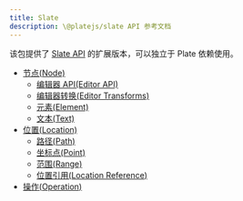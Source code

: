 ```yaml
---
title: Slate
description: \@platejs/slate API 参考文档
---
```


该包提供了 [Slate API](https://docs.slatejs.org/api/transforms) 的扩展版本，可以独立于 Plate 依赖使用。

- [节点(Node)](/docs/api/slate/node)
  - [编辑器 API(Editor API)](/docs/api/slate/editor-api)
  - [编辑器转换(Editor Transforms)](/docs/api/slate/editor-api)
  - [元素(Element)](/docs/api/slate/element)
  - [文本(Text)](/docs/api/slate/text)
- [位置(Location)](/docs/api/slate/location)
  - [路径(Path)](/docs/api/slate/path)
  - [坐标点(Point)](/docs/api/slate/point)
  - [范围(Range)](/docs/api/slate/range)
  - [位置引用(Location Reference)](/docs/api/slate/location-ref)
- [操作(Operation)](/docs/api/slate/operation)
